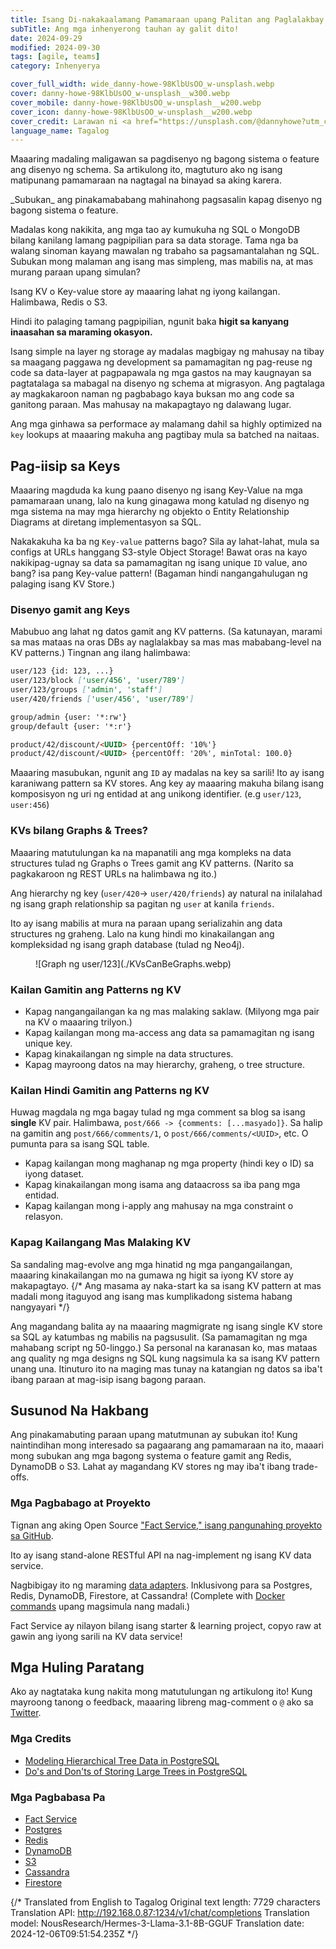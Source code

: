 ```yaml
---
title: Isang Di-nakakaalamang Pamamaraan upang Palitan ang Paglalakbay ng mga Tindig na Team!
subTitle: Ang mga inhenyerong tauhan ay galit dito!
date: 2024-09-29
modified: 2024-09-30
tags: [agile, teams]
category: Inhenyerya

cover_full_width: wide_danny-howe-98KlbUsOO_w-unsplash.webp
cover: danny-howe-98KlbUsOO_w-unsplash__w300.webp
cover_mobile: danny-howe-98KlbUsOO_w-unsplash__w200.webp
cover_icon: danny-howe-98KlbUsOO_w-unsplash__w200.webp
cover_credit: Larawan ni <a href="https://unsplash.com/@dannyhowe?utm_content=creditCopyText&utm_medium=referral&utm_source=unsplash">Danny Howe</a> sa <a href="https://unsplash.com/photos/red-and-white-neon-light-signage-98KlbUsOO_w?utm_content=creditCopyText&utm_medium=referral&utm_source=unsplash">Unsplash</a>
language_name: Tagalog
---
```


Maaaring madaling maligawan sa pagdisenyo ng bagong sistema o feature ang disenyo ng schema. Sa artikulong ito, magtuturo ako ng isang matipunang pamamaraan na nagtagal na binayad sa aking karera.

<section class="breakout">
  _Subukan_ ang pinakamababang mahinahong pagsasalin kapag disenyo ng bagong sistema o feature.
</section>

Madalas kong nakikita, ang mga tao ay kumukuha ng SQL o MongoDB bilang kanilang lamang pagpipilian para sa data storage. Tama nga ba walang sinoman kayang mawalan ng trabaho sa pagsamantalahan ng SQL. Subukan mong malaman ang isang mas simpleng, mas mabilis na, at mas murang paraan upang simulan?

Isang KV o Key-value store ay maaaring lahat ng iyong kailangan. Halimbawa, Redis o S3.

Hindi ito palaging tamang pagpipilian, ngunit baka **higit sa kanyang inaasahan sa maraming okasyon.**

Isang simple na layer ng storage ay madalas magbigay ng mahusay na tibay sa maagang paggawa ng development sa pamamagitan ng pag-reuse ng code sa data-layer at pagpapawala ng mga gastos na may kaugnayan sa pagtatalaga sa mabagal na disenyo ng schema at migrasyon. Ang pagtalaga ay magkakaroon naman ng pagbabago kaya buksan mo ang code sa ganitong paraan. Mas mahusay na makapagtayo ng dalawang lugar.

Ang mga ginhawa sa performace ay malamang dahil sa highly optimized na `key` lookups at maaaring makuha ang pagtibay mula sa batched na naitaas.

## Pag-iisip sa Keys

Maaaring magduda ka kung paano disenyo ng isang Key-Value na mga pamamaraan unang, lalo na kung ginagawa mong katulad ng disenyo ng mga sistema na may mga hierarchy ng objekto o Entity Relationship Diagrams at diretang implementasyon sa SQL.

Nakakakuha ka ba ng `Key-value` patterns bago? Sila ay lahat-lahat, mula sa configs at URLs hanggang S3-style Object Storage! Bawat oras na kayo nakikipag-ugnay sa data sa pamamagitan ng isang unique `ID` value, ano bang? isa pang Key-value pattern! (Bagaman hindi nangangahulugan ng palaging isang KV Store.)

### Disenyo gamit ang Keys

Mabubuo ang lahat ng datos gamit ang KV patterns. (Sa katunayan, marami sa mas mataas na oras DBs ay naglalakbay sa mas mas mababang-level na KV patterns.) Tingnan ang ilang halimbawa:

```markdown
user/123 {id: 123, ...}
user/123/block ['user/456', 'user/789']
user/123/groups ['admin', 'staff']
user/420/friends ['user/456', 'user/789']

group/admin {user: '*:rw'}
group/default {user: '*:r'}

product/42/discount/<UUID> {percentOff: '10%'}
product/42/discount/<UUID> {percentOff: '20%', minTotal: 100.0}
```

Maaaring masubukan, ngunit ang `ID` ay madalas na key sa sarili! Ito ay isang karaniwang pattern sa KV stores. Ang key ay maaaring makuha bilang isang komposisyon ng uri ng entidad at ang unikong identifier. (e.g `user/123`, `user:456`)

### KVs bilang Graphs & Trees?

Maaaring matutulungan ka na mapanatili ang mga kompleks na data structures tulad ng Graphs o Trees gamit ang KV patterns. (Narito sa pagkakaroon ng REST URLs na halimbawa ng ito.)

Ang hierarchy ng key (`user/420`-> `user/420/friends`) ay natural na inilalahad ng isang graph relationship sa pagitan ng `user` at kanila `friends`.

Ito ay isang mabilis at mura na paraan upang serializahin ang data structures ng graheng. Lalo na kung hindi mo kinakailangan ang kompleksidad ng isang graph database (tulad ng Neo4j).

<figure>
![Graph ng user/123](./KVsCanBeGraphs.webp)
</figure>

### Kailan Gamitin ang Patterns ng KV

- Kapag nangangailangan ka ng mas malaking saklaw. (Milyong mga pair na KV o maaaring trilyon.)
- Kapag kailangan mong ma-access ang data sa pamamagitan ng isang unique key.
- Kapag kinakailangan ng simple na data structures.
- Kapag mayroong datos na may hierarchy, graheng, o tree structure.

### Kailan Hindi Gamitin ang Patterns ng KV

Huwag magdala ng mga bagay tulad ng mga comment sa blog sa isang **single** KV pair. Halimbawa, `post/666 -> {comments: [...masyado]}`. Sa halip na gamitin ang `post/666/comments/1`, o `post/666/comments/<UUID>`, etc. O pumunta para sa isang SQL table.

- Kapag kailangan mong maghanap ng mga property (hindi key o ID) sa iyong dataset.
- Kapag kinakailangan mong isama ang dataacross sa iba pang mga entidad.
- Kapag kailangan mong i-apply ang mahusay na mga constraint o relasyon.

### Kapag Kailangang Mas Malaking KV

Sa sandaling mag-evolve ang mga hinatid ng mga pangangailangan, maaaring kinakailangan mo na gumawa ng higit sa iyong KV store ay makapagtayo. {/* Ang masama ay naka-start ka sa isang KV pattern at mas madali mong itaguyod ang isang mas kumplikadong sistema habang nangyayari */}

Ang magandang balita ay na maaaring magmigrate ng isang single KV store sa SQL ay katumbas ng mabilis na pagsusulit. (Sa pamamagitan ng mga mahabang script ng 50-linggo.) Sa personal na karanasan ko, mas mataas ang quality ng mga designs ng SQL kung nagsimula ka sa isang KV pattern unang una. Itinuturo ito na maging mas tunay na katangian ng datos sa iba't ibang paraan at mag-isip isang bagong paraan.

## Susunod Na Hakbang

Ang pinakamabuting paraan upang matutmunan ay subukan ito! Kung naintindihan mong interesado sa pagaarang ang pamamaraan na ito, maaari mong subukan ang mga bagong systema o feature gamit ang Redis, DynamoDB o S3.
Lahat ay magandang KV stores ng may iba't ibang trade-offs.

### Mga Pagbabago at Proyekto

Tignan ang aking Open Source ["Fact Service," isang pangunahing proyekto sa GitHub](https://github.com/justsml/fact-service).

Ito ay isang stand-alone RESTful API na nag-implement ng isang KV data service.

Nagbibigay ito ng maraming [data adapters](https://github.com/justsml/fact-service/tree/main/lib/providers).
Inklusivong para sa Postgres, Redis, DynamoDB, Firestore, at Cassandra! (Complete with [Docker commands](https://github.com/justsml/fact-service/tree/main/lib/providers) upang magsimula nang madali.)

Fact Service ay nilayon bilang isang starter & learning project, copyo raw at gawin ang iyong sarili na KV data service!

## Mga Huling Paratang

Ako ay nagtataka kung nakita mong matutulungan ng artikulong ito! Kung mayroong tanong o feedback, maaaring libreng mag-comment o `@` ako sa [Twitter](https://twitter.com/justsml).

### Mga Credits

- [Modeling Hierarchical Tree Data in PostgreSQL](https://leonardqmarcq.com/posts/modeling-hierarchical-tree-data)
- [Do's and Don'ts of Storing Large Trees in PostgreSQL](https://leonardqmarcq.com/posts/dos-and-donts-of-modeling-hierarchical-trees-in-postgres)

### Mga Pagbabasa Pa

- [Fact Service](https://github.com/justsml/fact-service)
- [Postgres](https://www.postgresql.org/)
- [Redis](https://redis.io/)
- [DynamoDB](https://aws.amazon.com/dynamodb/)
- [S3](https://aws.amazon.com/s3/)
- [Cassandra](https://cassandra.apache.org/)
- [Firestore](https://firebase.google.com/docs/firestore)

{/* Translated from English to Tagalog
Original text length: 7729 characters
Translation API: http://192.168.0.87:1234/v1/chat/completions
Translation model: NousResearch/Hermes-3-Llama-3.1-8B-GGUF
Translation date: 2024-12-06T09:51:54.235Z */}


